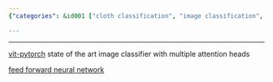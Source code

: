 ```yaml
---
{"categories": &id001 ["cloth classification", "image classification", "stub"], "category": "Image Classification", "date": "2022-05-29 07:49:34", "description": "This article discusses image and cloth classification using advanced models such as vit-pytorch and a feed forward neural network. The vit-pytorch model employs multiple attention heads for efficient image classification, while the feed forward neural network is specifically designed for cloth classification. Both models can be found on their respective GitHub repositories.", "tags": *id001, "title": "Image classification, cloth Classification"}

---
```


------

[vit-pytorch](https://github.com/lucidrains/vit-pytorch) state of the art image classifier with multiple attention heads

[feed forward neural network](https://github.com/arnab39/Cloth_Classification_DeepLearning)

